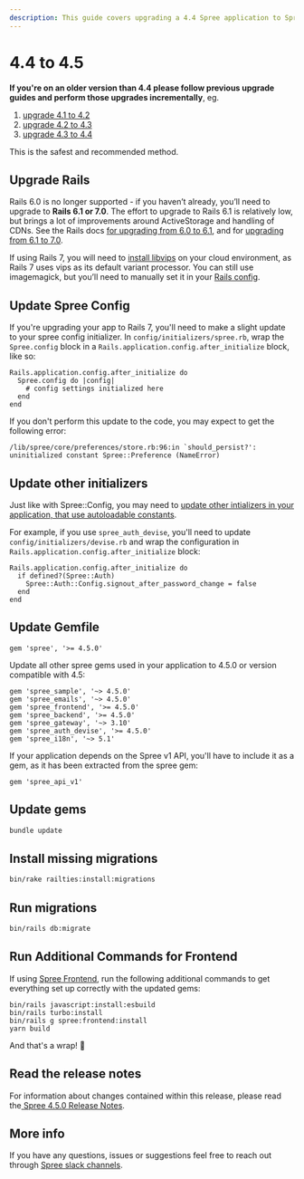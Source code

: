 ```yaml
---
description: This guide covers upgrading a 4.4 Spree application to Spree 4.5.
---
```


# 4.4 to 4.5

**If you're on an older version than 4.4 please follow previous upgrade guides and perform those upgrades incrementally**, eg.

1. [upgrade 4.1 to 4.2](four-dot-one-to-four-dot-two)
2. [upgrade 4.2 to 4.3](fout-dot-two-to-four-dot-three)
3. [upgrade 4.3 to 4.4](https://docs.spreecommerce.org/developer/upgrades/upgrades/4.3-to-4.4)

This is the safest and recommended method.

## Upgrade Rails

Rails 6.0 is no longer supported - if you haven’t already, you’ll need to upgrade to **Rails 6.1 or 7.0**. The effort to upgrade to Rails 6.1 is relatively low, but brings a lot of improvements around ActiveStorage and handling of CDNs. See the Rails docs [for upgrading from 6.0 to 6.1](https://edgeguides.rubyonrails.org/upgrading\_ruby\_on\_rails.html#upgrading-from-rails-6-0-to-rails-6-1), and for [upgrading from 6.1 to 7.0](https://edgeguides.rubyonrails.org/upgrading\_ruby\_on\_rails.html#upgrading-from-rails-6-1-to-rails-7-0).

If using Rails 7, you will need to [install libvips](https://www.libvips.org/install.html) on your cloud environment, as Rails 7 uses vips as its default variant processor. You can still use imagemagick, but you’ll need to manually set it in your [Rails config](https://edgeapi.rubyonrails.org/classes/ActiveStorage/Variant.html).

## Update Spree Config

If you're upgrading your app to Rails 7, you'll need to make a slight update to your spree config initializer. In `config/initializers/spree.rb`, wrap the `Spree.config` block in a `Rails.application.config.after_initialize` block, like so:

```
Rails.application.config.after_initialize do
  Spree.config do |config|
    # config settings initialized here
  end
end
```

If you don't perform this update to the code, you may expect to get the following error:

```shell
/lib/spree/core/preferences/store.rb:96:in `should_persist?': 
uninitialized constant Spree::Preference (NameError)
```

## Update other initializers

Just like with Spree::Config, you may need to [update other intializers in your application, that use autoloadable constants](https://rubyonrails.org/2021/9/3/autoloading-in-rails-7-get-ready).

For example, if you use `spree_auth_devise`, you'll need to update `config/initializers/devise.rb` and wrap the configuration in `Rails.application.config.after_initialize` block:

```
Rails.application.config.after_initialize do
  if defined?(Spree::Auth)
    Spree::Auth::Config.signout_after_password_change = false
  end
end
```

## Update Gemfile

```
gem 'spree', '>= 4.5.0'
```

Update all other spree gems used in your application to 4.5.0 or version compatible with 4.5:

```
gem 'spree_sample', '~> 4.5.0'
gem 'spree_emails', '~> 4.5.0'
gem 'spree_frontend', '>= 4.5.0'
gem 'spree_backend', '>= 4.5.0'
gem 'spree_gateway', '~> 3.10'
gem 'spree_auth_devise', '>= 4.5.0'
gem 'spree_i18n', '~> 5.1'
```

If your application depends on the Spree v1 API, you'll have to include it as a gem, as it has been extracted from the spree gem:

```
gem 'spree_api_v1'
```

## Update gems

```bash
bundle update
```

## Install missing migrations

```bash
bin/rake railties:install:migrations
```

## Run migrations

```bash
bin/rails db:migrate
```

## Run Additional Commands for Frontend

If using [Spree Frontend](https://github.com/spree/spree\_legacy\_frontend), run the following additional commands to get everything set up correctly with the updated gems:

```
bin/rails javascript:install:esbuild
bin/rails turbo:install
bin/rails g spree:frontend:install
yarn build
```

And that's a wrap! :tada:

## Read the release notes

For information about changes contained within this release, please read the[ Spree 4.5.0 Release Notes](https://github.com/spree/spree/releases/tag/v4.5.0).

## More info

If you have any questions, issues or suggestions feel free to reach out through [Spree slack channels](http://slack.spreecommerce.org/).
